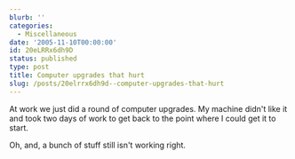 ```yaml
---
blurb: ''
categories:
  - Miscellaneous
date: '2005-11-10T00:00:00'
id: 20eLRRx6dh9D
status: published
type: post
title: Computer upgrades that hurt
slug: /posts/20elrrx6dh9d--computer-upgrades-that-hurt
---
```


At work we just did a round of computer upgrades. My machine didn't like it and took two days of work to get back to the point where I could get it to start. 

Oh, and, a bunch of stuff still isn't working right.
